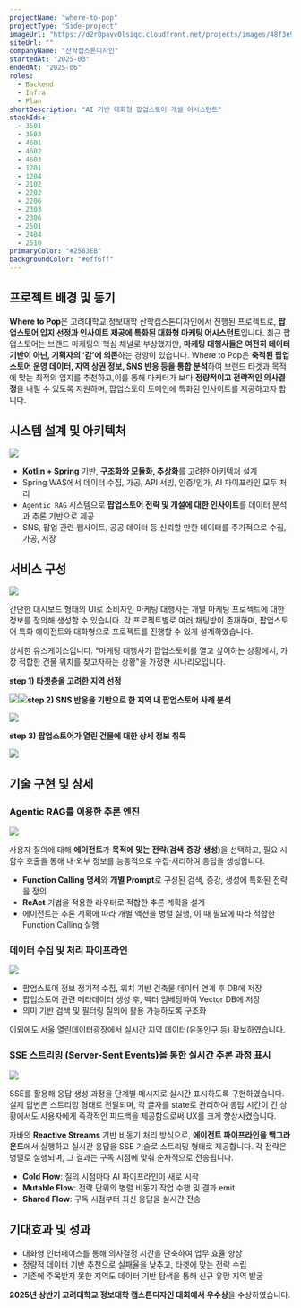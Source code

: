 ```yaml
---
projectName: "where-to-pop"
projectType: "Side-project"
imageUrl: "https://d2r0pavv0lsiqc.cloudfront.net/projects/images/48f3e986-799b-4f74-9b68-c3209c00820c.webp"
siteUrl: ""
companyName: "산학캡스톤디자인"
startedAt: "2025-03"
endedAt: "2025-06"
roles:
  - Backend
  - Infra
  - Plan
shortDescription: "AI 기반 대화형 팝업스토어 개설 어시스턴트"
stackIds:
  - 3501
  - 3503
  - 4601
  - 4602
  - 4603
  - 1201
  - 1204
  - 2102
  - 2202
  - 2206
  - 2303
  - 2306
  - 2501
  - 2404
  - 2510
primaryColor: "#2563EB"
backgroundColor: "#eff6ff"
---
```


## 프로젝트 배경 및 동기

**Where to Pop**은 고려대학교 정보대학 산학캡스톤디자인에서 진행된 프로젝트로, **팝업스토어 입지 선정과 인사이트 제공에 특화된 대화형 마케팅 어시스턴트**입니다. 최근 팝업스토어는 브랜드 마케팅의 핵심 채널로 부상했지만, **마케팅 대행사들은 여전히 데이터 기반이 아닌, 기획자의 ‘감’에 의존**하는 경항이 있습니다.
Where to Pop은 **축적된 팝업스토어 운영 데이터, 지역 상권 정보, SNS 반응 등을 통합 분석**하여 브랜드 타겟과 목적에 맞는 최적의 입지를 추천하고,이를 통해 마케터가 보다 **정량적이고 전략적인 의사결정**을 내릴 수 있도록 지원하며, 팝업스토어 도메인에 특화된 인사이트를 제공하고자 합니다.

## 시스템 설계 및 아키텍처

![](https://d2r0pavv0lsiqc.cloudfront.net/projects/images/45e60100-03bb-4d86-943f-61f4712b3bb0.webp)

- **Kotlin + Spring** 기반, **구조화와 모듈화, 추상화**를 고려한 아키텍처 설계
- Spring WAS에서 데이터 수집, 가공, API 서빙, 인증/인가, AI 파이프라인 모두 처리
- `Agentic RAG` 시스템으로 **팝업스토어 전략 및 개설에 대한 인사이트**를 데이터 분석과 추론 기반으로 제공
- SNS, 팝업 관련 웹사이트, 공공 데이터 등 신뢰할 만한 데이터를 주기적으로 수집, 가공, 저장

## 서비스 구성

![](https://d2r0pavv0lsiqc.cloudfront.net/projects/images/b78a04a5-7c35-49b4-be7d-ec1054e58476.gif)

간단한 대시보드 형태의 UI로 소비자인 마케팅 대행사는 개별 마케팅 프로젝트에 대한 정보를 정의해 생성할 수 있습니다. 각 프로젝트별로 여러 채팅방이 존재하며, 팝업스토어 특화 에이전트와 대화형으로 프로젝트를 진행할 수 있게 설계하였습니다.

상세한 유스케이스입니다. "마케팅 대행사가 팝업스토어를 열고 싶어하는 상황에서, 가장 적합한 건물 위치를 찾고자하는 상황"을 가정한 시나리오입니다.

**step 1) 타겟층을 고려한 지역 선정**

![](https://d2r0pavv0lsiqc.cloudfront.net/projects/images/36fef51f-d154-49bf-93ef-841e29959bdc.webp)![](https://d2r0pavv0lsiqc.cloudfront.net/projects/images/32f1bfbb-c372-469d-92ea-91ced271a597.webp)**step 2) SNS 반응을 기반으로 한 지역 내 팝업스토어 사례 분석**

![](https://d2r0pavv0lsiqc.cloudfront.net/projects/images/fc0ac2b6-c948-40a5-b9d8-579dbb1d8242.webp)

**step 3) 팝업스토어가 열린 건물에 대한 상세 정보 취득**

![](https://d2r0pavv0lsiqc.cloudfront.net/projects/images/72aa5490-4450-4fe1-8129-cdeeac485027.webp)

## 기술 구현 및 상세

### Agentic RAG를 이용한 추론 엔진

![](https://d2r0pavv0lsiqc.cloudfront.net/projects/images/7850cd6e-16aa-4333-8ad2-1382f6decfa3.webp)

사용자 질의에 대해 **에이전트**가 **목적에 맞는 전략(검색·증강·생성)**&#xC744; 선택하고, 필요 시 함수 호출을 통해 내·외부 정보를 능동적으로 수집·처리하여 응답을 생성합니다.

- **Function Calling 명세**와 **개별 Prompt**로 구성된 검색, 증강, 생성에 특화된 전략을 정의
- **ReAct** 기법을 적용한 라우터로 적합한 추론 계획을 설계
- 에이전트는 추론 계획에 따라 개별 액션을 병렬 실행, 이 때 필요에 따라 적합한 Function Calling 실행

### 데이터 수집 및 처리 파이프라인

![](https://d2r0pavv0lsiqc.cloudfront.net/projects/images/2f19b120-9226-4d81-bf73-7a19ee2ec5f1.webp)

- 팝업스토어 정보 정기적 수집, 위치 기반 건축물 데이터 연계 후 DB에 저장
- 팝업스토어 관련 메타데이터 생성 후, 벡터 임베딩하여 Vector DB에 저장
- 의미 기반 검색 및 필터링 질의에 활용 가능하도록 구조화

이외에도 서울 열린데이터광장에서 실시간 지역 데이터(유동인구 등) 확보하였습니다.

### SSE 스트리밍 (Server-Sent Events)을 통한 실시간 추론 과정 표시

![](https://d2r0pavv0lsiqc.cloudfront.net/projects/images/daec9fb7-a967-4caa-ab53-edd18d164200.gif)

SSE를 활용해 응답 생성 과정을 단계별 메시지로 실시간 표시하도록 구현하였습니다.
실제 답변은 스트리밍 형태로 전달되며, 각 글자를 state로 관리하여 응답 시간이 긴 상황에서도 사용자에게 즉각적인 피드백을 제공함으로써 UX를 크게 향상시켰습니다.

자바의 **Reactive Streams** 기반 비동기 처리 방식으로, **에이전트 파이프라인을 백그라운드**에서 실행하고 실시간 응답을 SSE 기술로 스트리밍 형태로 제공합니다. 각 전략은 병렬로 실행되며, 그 결과는 구독 시점에 맞춰 순차적으로 전송됩니다.

- **Cold Flow**: 질의 시점마다 AI 파이프라인이 새로 시작
- **Mutable Flow**: 전략 단위의 병렬 비동기 작업 수행 및 결과 emit
- **Shared Flow**: 구독 시점부터 최신 응답을 실시간 전송

## 기대효과 및 성과

- 대화형 인터페이스를 통해 의사결정 시간을 단축하여 업무 효율 향상
- 정량적 데이터 기반 추천으로 실패율을 낮추고, 타겟에 맞는 전략 수립
- 기존에 주목받지 못한 지역도 데이터 기반 탐색을 통해 신규 유망 지역 발굴

**2025년 상반기 고려대학교 정보대학 캡스톤디자인 대회에서 우수상**을 수상하였습니다.
